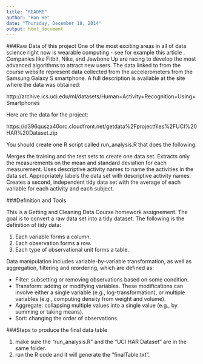 ```yaml
---
title: "README"
author: "Ron He"
date: "Thursday, December 18, 2014"
output: html_document
---
```


###Raw Data of this project
One of the most exciting areas in all of data science right now is wearable computing - see for example this article . Companies like Fitbit, Nike, and Jawbone Up are racing to develop the most advanced algorithms to attract new users. The data linked to from the course website represent data collected from the accelerometers from the Samsung Galaxy S smartphone. A full description is available at the site where the data was obtained:

http://archive.ics.uci.edu/ml/datasets/Human+Activity+Recognition+Using+Smartphones

Here are the data for the project:

https://d396qusza40orc.cloudfront.net/getdata%2Fprojectfiles%2FUCI%20HAR%20Dataset.zip

You should create one R script called run_analysis.R that does the following.

Merges the training and the test sets to create one data set.
Extracts only the measurements on the mean and standard deviation for each measurement.
Uses descriptive activity names to name the activities in the data set.
Appropriately labels the data set with descriptive activity names.
Creates a second, independent tidy data set with the average of each variable for each activity and each subject.

###Definition and Tools

This is a Getting and Cleaning Data Course homework assignement. The goal is to convert a raw data set into a tidy dataset. The following is the definition of tidy data:

1. Each variable forms a column.
2. Each observation forms a row.
3. Each type of observational unit forms a table.

Data manipulation includes variable-by-variable transformation, as well as
aggregation, filtering and reordering, which are defined as:

- Filter: subsetting or removing observations based on some condition.
- Transform: adding or modifying variables. These modifications can involve either a
single variable (e.g., log-transformation), or multiple variables (e.g., computing density
from weight and volume).
- Aggregate: collapsing multiple values into a single value (e.g., by summing or taking
means).
- Sort: changing the order of observations.

###Steps to produce the final data table

1. make sure the "run_analysis.R" and the "UCI HAR Dataset" are in the same folder.
2. run the R code and it will generate the "finalTable.txt".